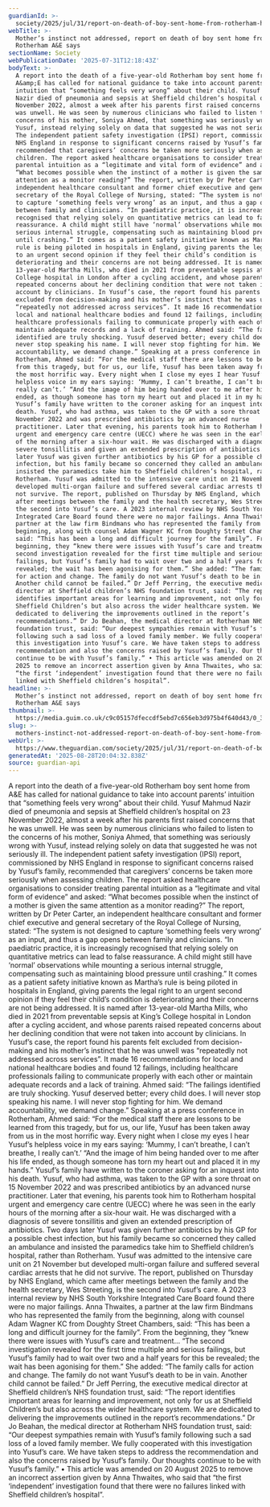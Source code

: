 ```yaml
---
guardianId: >-
  society/2025/jul/31/report-on-death-of-boy-sent-home-from-rotherham-hospital-ae-nhs
webTitle: >-
  Mother’s instinct not addressed, report on death of boy sent home from
  Rotherham A&E says
sectionName: Society
webPublicationDate: '2025-07-31T12:18:43Z'
bodyText: >-
  A report into the death of a five-year-old Rotherham boy sent home from
  A&amp;E has called for national guidance to take into account parents’
  intuition that “something feels very wrong” about their child. Yusuf Mahmud
  Nazir died of pneumonia and sepsis at Sheffield children’s hospital on 23
  November 2022, almost a week after his parents first raised concerns that he
  was unwell. He was seen by numerous clinicians who failed to listen to the
  concerns of his mother, Soniya Ahmed, that something was seriously wrong with
  Yusuf, instead relying solely on data that suggested he was not seriously ill.
  The independent patient safety investigation (IPSI) report, commissioned by
  NHS England in response to significant concerns raised by Yusuf’s family,
  recommended that caregivers’ concerns be taken more seriously when assessing
  children. The report asked healthcare organisations to consider treating
  parental intuition as a “legitimate and vital form of evidence” and asked:
  “What becomes possible when the instinct of a mother is given the same
  attention as a monitor reading?” The report, written by Dr Peter Carter, an
  independent healthcare consultant and former chief executive and general
  secretary of the Royal College of Nursing, stated: “The system is not designed
  to capture ‘something feels very wrong’ as an input, and thus a gap opens
  between family and clinicians. “In paediatric practice, it is increasingly
  recognised that relying solely on quantitative metrics can lead to false
  reassurance. A child might still have ‘normal’ observations while mounting a
  serious internal struggle, compensating such as maintaining blood pressure
  until crashing.” It comes as a patient safety initiative known as Martha’s
  rule is being piloted in hospitals in England, giving parents the legal right
  to an urgent second opinion if they feel their child’s condition is
  deteriorating and their concerns are not being addressed. It is named after
  13-year-old Martha Mills, who died in 2021 from preventable sepsis at King’s
  College hospital in London after a cycling accident, and whose parents raised
  repeated concerns about her declining condition that were not taken into
  account by clinicians. In Yusuf’s case, the report found his parents felt
  excluded from decision-making and his mother’s instinct that he was unwell was
  “repeatedly not addressed across services”. It made 16 recommendations for
  local and national healthcare bodies and found 12 failings, including
  healthcare professionals failing to communicate properly with each other or
  maintain adequate records and a lack of training. Ahmed said: “The failings
  identified are truly shocking. Yusuf deserved better; every child does. I will
  never stop speaking his name. I will never stop fighting for him. We demand
  accountability, we demand change.” Speaking at a press conference in
  Rotherham, Ahmed said: “For the medical staff there are lessons to be learned
  from this tragedy, but for us, our life, Yusuf has been taken away from us in
  the most horrific way. Every night when I close my eyes I hear Yusuf’s
  helpless voice in my ears saying: ‘Mummy, I can’t breathe, I can’t breathe, I
  really can’t.’ “And the image of him being handed over to me after his life
  ended, as though someone has torn my heart out and placed it in my hands.”
  Yusuf’s family have written to the coroner asking for an inquest into his
  death. Yusuf, who had asthma, was taken to the GP with a sore throat on 15
  November 2022 and was prescribed antibiotics by an advanced nurse
  practitioner. Later that evening, his parents took him to Rotherham hospital
  urgent and emergency care centre (UECC) where he was seen in the early hours
  of the morning after a six-hour wait. He was discharged with a diagnosis of
  severe tonsillitis and given an extended prescription of antibiotics. Two days
  later Yusuf was given further antibiotics by his GP for a possible chest
  infection, but his family became so concerned they called an ambulance and
  insisted the paramedics take him to Sheffield children’s hospital, rather than
  Rotherham. Yusuf was admitted to the intensive care unit on 21 November but
  developed multi-organ failure and suffered several cardiac arrests that he did
  not survive. The report, published on Thursday by NHS England, which came
  after meetings between the family and the health secretary, Wes Streeting, is
  the second into Yusuf’s care. A 2023 internal review by NHS South Yorkshire
  Integrated Care Board found there were no major failings. Anna Thwaites, a
  partner at the law firm Bindmans who has represented the family from the
  beginning, along with counsel Adam Wagner KC from Doughty Street Chambers,
  said: “This has been a long and difficult journey for the family”. From the
  beginning, they “knew there were issues with Yusuf’s care and treatment… “The
  second investigation revealed for the first time multiple and serious
  failings, but Yusuf’s family had to wait over two and a half years for this be
  revealed; the wait has been agonising for them.” She added: “The family calls
  for action and change. The family do not want Yusuf’s death to be in vain.
  Another child cannot be failed.” Dr Jeff Perring, the executive medical
  director at Sheffield children’s NHS foundation trust, said: “The report
  identifies important areas for learning and improvement, not only for us at
  Sheffield Children’s but also across the wider healthcare system. We are
  dedicated to delivering the improvements outlined in the report’s
  recommendations.” Dr Jo Beahan, the medical director at Rotherham NHS
  foundation trust, said: “Our deepest sympathies remain with Yusuf’s family
  following such a sad loss of a loved family member. We fully cooperated with
  this investigation into Yusuf’s care. We have taken steps to address the
  recommendation and also the concerns raised by Yusuf’s family. Our thoughts
  continue to be with Yusuf’s family.” • This article was amended on 20 August
  2025 to remove an incorrect assertion given by Anna Thwaites, who said that
  “the first ‘independent’ investigation found that there were no failures
  linked with Sheffield children’s hospital”.
headline: >-
  Mother’s instinct not addressed, report on death of boy sent home from
  Rotherham A&E says
thumbnail: >-
  https://media.guim.co.uk/c9c05157dfeccdf5ebd7c656eb3d975b4f640d43/0_35_615_492/500.jpg
slug: >-
  mothers-instinct-not-addressed-report-on-death-of-boy-sent-home-from-rotherham-aande-says
webUrl: >-
  https://www.theguardian.com/society/2025/jul/31/report-on-death-of-boy-sent-home-from-rotherham-hospital-ae-nhs
generatedAt: '2025-08-28T20:04:32.838Z'
source: guardian-api
---
```

A report into the death of a five-year-old Rotherham boy sent home from A&amp;E has called for national guidance to take into account parents’ intuition that “something feels very wrong” about their child. Yusuf Mahmud Nazir died of pneumonia and sepsis at Sheffield children’s hospital on 23 November 2022, almost a week after his parents first raised concerns that he was unwell. He was seen by numerous clinicians who failed to listen to the concerns of his mother, Soniya Ahmed, that something was seriously wrong with Yusuf, instead relying solely on data that suggested he was not seriously ill. The independent patient safety investigation (IPSI) report, commissioned by NHS England in response to significant concerns raised by Yusuf’s family, recommended that caregivers’ concerns be taken more seriously when assessing children. The report asked healthcare organisations to consider treating parental intuition as a “legitimate and vital form of evidence” and asked: “What becomes possible when the instinct of a mother is given the same attention as a monitor reading?” The report, written by Dr Peter Carter, an independent healthcare consultant and former chief executive and general secretary of the Royal College of Nursing, stated: “The system is not designed to capture ‘something feels very wrong’ as an input, and thus a gap opens between family and clinicians. “In paediatric practice, it is increasingly recognised that relying solely on quantitative metrics can lead to false reassurance. A child might still have ‘normal’ observations while mounting a serious internal struggle, compensating such as maintaining blood pressure until crashing.” It comes as a patient safety initiative known as Martha’s rule is being piloted in hospitals in England, giving parents the legal right to an urgent second opinion if they feel their child’s condition is deteriorating and their concerns are not being addressed. It is named after 13-year-old Martha Mills, who died in 2021 from preventable sepsis at King’s College hospital in London after a cycling accident, and whose parents raised repeated concerns about her declining condition that were not taken into account by clinicians. In Yusuf’s case, the report found his parents felt excluded from decision-making and his mother’s instinct that he was unwell was “repeatedly not addressed across services”. It made 16 recommendations for local and national healthcare bodies and found 12 failings, including healthcare professionals failing to communicate properly with each other or maintain adequate records and a lack of training. Ahmed said: “The failings identified are truly shocking. Yusuf deserved better; every child does. I will never stop speaking his name. I will never stop fighting for him. We demand accountability, we demand change.” Speaking at a press conference in Rotherham, Ahmed said: “For the medical staff there are lessons to be learned from this tragedy, but for us, our life, Yusuf has been taken away from us in the most horrific way. Every night when I close my eyes I hear Yusuf’s helpless voice in my ears saying: ‘Mummy, I can’t breathe, I can’t breathe, I really can’t.’ “And the image of him being handed over to me after his life ended, as though someone has torn my heart out and placed it in my hands.” Yusuf’s family have written to the coroner asking for an inquest into his death. Yusuf, who had asthma, was taken to the GP with a sore throat on 15 November 2022 and was prescribed antibiotics by an advanced nurse practitioner. Later that evening, his parents took him to Rotherham hospital urgent and emergency care centre (UECC) where he was seen in the early hours of the morning after a six-hour wait. He was discharged with a diagnosis of severe tonsillitis and given an extended prescription of antibiotics. Two days later Yusuf was given further antibiotics by his GP for a possible chest infection, but his family became so concerned they called an ambulance and insisted the paramedics take him to Sheffield children’s hospital, rather than Rotherham. Yusuf was admitted to the intensive care unit on 21 November but developed multi-organ failure and suffered several cardiac arrests that he did not survive. The report, published on Thursday by NHS England, which came after meetings between the family and the health secretary, Wes Streeting, is the second into Yusuf’s care. A 2023 internal review by NHS South Yorkshire Integrated Care Board found there were no major failings. Anna Thwaites, a partner at the law firm Bindmans who has represented the family from the beginning, along with counsel Adam Wagner KC from Doughty Street Chambers, said: “This has been a long and difficult journey for the family”. From the beginning, they “knew there were issues with Yusuf’s care and treatment… “The second investigation revealed for the first time multiple and serious failings, but Yusuf’s family had to wait over two and a half years for this be revealed; the wait has been agonising for them.” She added: “The family calls for action and change. The family do not want Yusuf’s death to be in vain. Another child cannot be failed.” Dr Jeff Perring, the executive medical director at Sheffield children’s NHS foundation trust, said: “The report identifies important areas for learning and improvement, not only for us at Sheffield Children’s but also across the wider healthcare system. We are dedicated to delivering the improvements outlined in the report’s recommendations.” Dr Jo Beahan, the medical director at Rotherham NHS foundation trust, said: “Our deepest sympathies remain with Yusuf’s family following such a sad loss of a loved family member. We fully cooperated with this investigation into Yusuf’s care. We have taken steps to address the recommendation and also the concerns raised by Yusuf’s family. Our thoughts continue to be with Yusuf’s family.” • This article was amended on 20 August 2025 to remove an incorrect assertion given by Anna Thwaites, who said that “the first ‘independent’ investigation found that there were no failures linked with Sheffield children’s hospital”.
